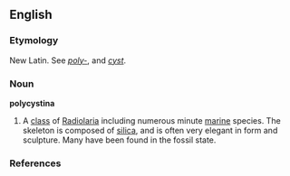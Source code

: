 ==English==
{{rfc|Needs reformatting as a taxonomic entry}}

===Etymology===
New Latin. See ''[[poly-]]'', and ''[[cyst]]''.

===Noun===
'''polycystina'''

# {{Zoölogy}} A [[class]] of [[Radiolaria]] including numerous minute [[marine]] species. The skeleton is composed of [[silica]], and is often very elegant in form and sculpture. Many have been found in the fossil state. 

===References===
{{R:Webster 1913}}